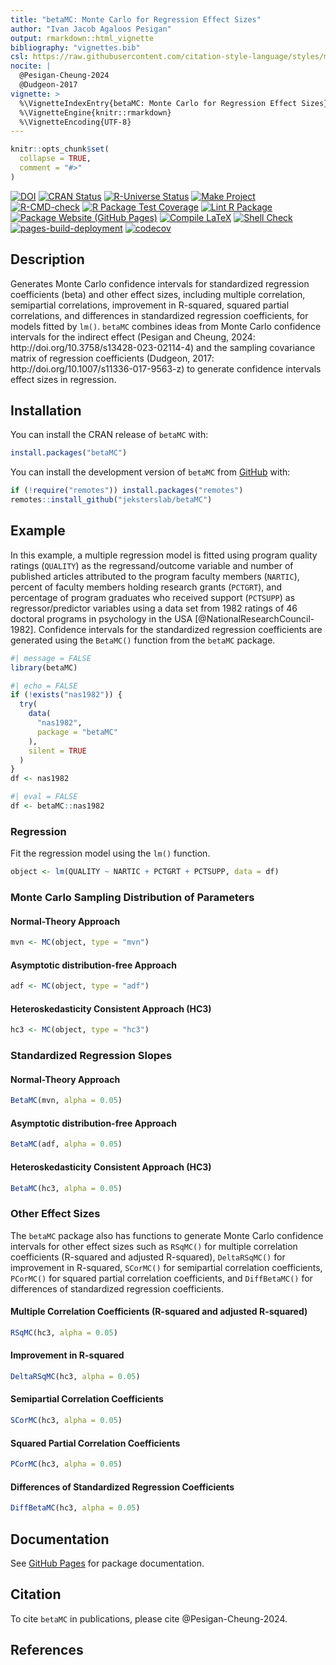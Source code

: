 ```yaml
---
title: "betaMC: Monte Carlo for Regression Effect Sizes"
author: "Ivan Jacob Agaloos Pesigan"
output: rmarkdown::html_vignette
bibliography: "vignettes.bib"
csl: https://raw.githubusercontent.com/citation-style-language/styles/master/apa.csl
nocite: |
  @Pesigan-Cheung-2024
  @Dudgeon-2017
vignette: >
  %\VignetteIndexEntry{betaMC: Monte Carlo for Regression Effect Sizes}
  %\VignetteEngine{knitr::rmarkdown}
  %\VignetteEncoding{UTF-8}
---
```


```r
knitr::opts_chunk$set(
  collapse = TRUE,
  comment = "#>"
)
```

<!-- badges: start -->
[![DOI](https://zenodo.org/badge/DOI/10.3758/s13428-023-02114-4.svg)](https://doi.org/10.3758/s13428-023-02114-4)
[![CRAN Status](https://www.r-pkg.org/badges/version/betaMC)](https://cran.r-project.org/package=betaMC)
[![R-Universe Status](https://jeksterslab.r-universe.dev/badges/betaMC)](https://jeksterslab.r-universe.dev)
[![Make Project](https://github.com/jeksterslab/betaMC/actions/workflows/make.yml/badge.svg)](https://github.com/jeksterslab/betaMC/actions/workflows/make.yml)
[![R-CMD-check](https://github.com/jeksterslab/betaMC/actions/workflows/check-full.yml/badge.svg)](https://github.com/jeksterslab/betaMC/actions/workflows/check-full.yml)
[![R Package Test Coverage](https://github.com/jeksterslab/betaMC/actions/workflows/test-coverage.yml/badge.svg)](https://github.com/jeksterslab/betaMC/actions/workflows/test-coverage.yml)
[![Lint R Package](https://github.com/jeksterslab/betaMC/actions/workflows/lint.yml/badge.svg)](https://github.com/jeksterslab/betaMC/actions/workflows/lint.yml)
[![Package Website (GitHub Pages)](https://github.com/jeksterslab/betaMC/actions/workflows/pkgdown-gh-pages.yml/badge.svg)](https://github.com/jeksterslab/betaMC/actions/workflows/pkgdown-gh-pages.yml)
[![Compile LaTeX](https://github.com/jeksterslab/betaMC/actions/workflows/latex.yml/badge.svg)](https://github.com/jeksterslab/betaMC/actions/workflows/latex.yml)
[![Shell Check](https://github.com/jeksterslab/betaMC/actions/workflows/shellcheck.yml/badge.svg)](https://github.com/jeksterslab/betaMC/actions/workflows/shellcheck.yml)
[![pages-build-deployment](https://github.com/jeksterslab/betaMC/actions/workflows/pages/pages-build-deployment/badge.svg)](https://github.com/jeksterslab/betaMC/actions/workflows/pages/pages-build-deployment)
[![codecov](https://codecov.io/gh/jeksterslab/betaMC/branch/main/graph/badge.svg?token=KVLUET3DJ6)](https://codecov.io/gh/jeksterslab/betaMC)
<!-- badges: end -->

## Description

Generates Monte Carlo confidence intervals
for standardized regression coefficients (beta) and other effect sizes,
including multiple correlation, semipartial correlations,
improvement in R-squared, squared partial correlations,
and differences in standardized regression coefficients,
for models fitted by `lm()`.
`betaMC` combines ideas from Monte Carlo confidence intervals for the indirect effect
(Pesigan and Cheung, 2024: http://doi.org/10.3758/s13428-023-02114-4)
and the sampling covariance matrix of regression coefficients
(Dudgeon, 2017: http://doi.org/10.1007/s11336-017-9563-z)
to generate confidence intervals effect sizes in regression.

## Installation

You can install the CRAN release of `betaMC` with:

```r
install.packages("betaMC")
```

You can install the development version of `betaMC` from
[GitHub](https://github.com/jeksterslab/betaMC) with:

```r
if (!require("remotes")) install.packages("remotes")
remotes::install_github("jeksterslab/betaMC")
```

## Example

In this example, a multiple regression model is fitted
using program quality ratings (`QUALITY`) as the regressand/outcome variable
and number of published articles attributed to the program faculty members (`NARTIC`),
percent of faculty members holding research grants (`PCTGRT`), and
percentage of program graduates who received support (`PCTSUPP`) as regressor/predictor variables
using a data set from 1982 ratings of 46 doctoral programs in psychology in the USA [@NationalResearchCouncil-1982].
Confidence intervals for the standardized regression coefficients are generated
using the `BetaMC()` function from the `betaMC` package.

```r
#| message = FALSE
library(betaMC)
```

```r
#| echo = FALSE
if (!exists("nas1982")) {
  try(
    data(
      "nas1982",
      package = "betaMC"
    ),
    silent = TRUE
  )
}
df <- nas1982
```

```r
#| eval = FALSE
df <- betaMC::nas1982
```

### Regression

Fit the regression model using the `lm()` function.

```r
object <- lm(QUALITY ~ NARTIC + PCTGRT + PCTSUPP, data = df)
```

### Monte Carlo Sampling Distribution of Parameters

#### Normal-Theory Approach

```r
mvn <- MC(object, type = "mvn")
```

#### Asymptotic distribution-free Approach

```r
adf <- MC(object, type = "adf")
```

#### Heteroskedasticity Consistent Approach (HC3)

```r
hc3 <- MC(object, type = "hc3")
```

### Standardized Regression Slopes

#### Normal-Theory Approach

```r
BetaMC(mvn, alpha = 0.05)
```

#### Asymptotic distribution-free Approach

```r
BetaMC(adf, alpha = 0.05)
```

#### Heteroskedasticity Consistent Approach (HC3)

```r
BetaMC(hc3, alpha = 0.05)
```

### Other Effect Sizes

The `betaMC` package also has functions to generate Monte Carlo confidence intervals
for other effect sizes such as
`RSqMC()` for multiple correlation coefficients (R-squared and adjusted R-squared),
`DeltaRSqMC()` for improvement in R-squared,
`SCorMC()` for semipartial correlation coefficients,
`PCorMC()` for squared partial correlation coefficients,
and
`DiffBetaMC()` for differences of standardized regression coefficients.

#### Multiple Correlation Coefficients (R-squared and adjusted R-squared)

```r
RSqMC(hc3, alpha = 0.05)
```

#### Improvement in R-squared

```r
DeltaRSqMC(hc3, alpha = 0.05)
```

#### Semipartial Correlation Coefficients

```r
SCorMC(hc3, alpha = 0.05)
```

#### Squared Partial Correlation Coefficients

```r
PCorMC(hc3, alpha = 0.05)
```

#### Differences of Standardized Regression Coefficients

```r
DiffBetaMC(hc3, alpha = 0.05)
```

## Documentation

See
[GitHub Pages](https://jeksterslab.github.io/betaMC/index.html)
for package documentation.

## Citation

To cite `betaMC` in publications, please cite @Pesigan-Cheung-2024.

## References
